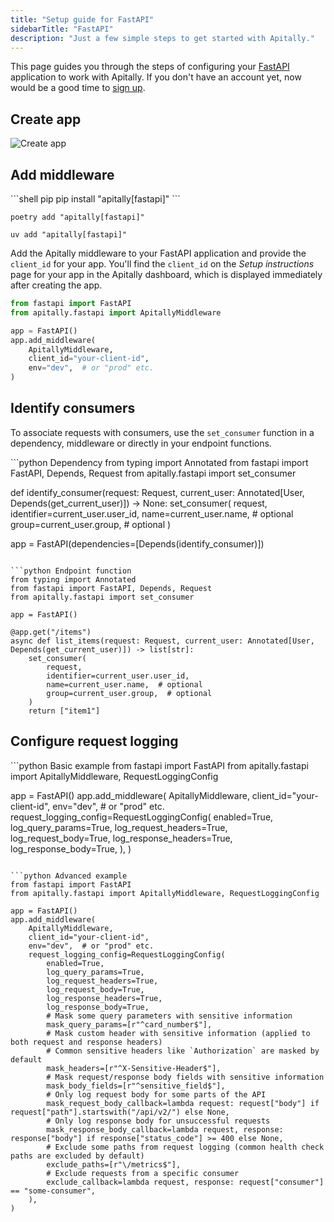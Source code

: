 ```yaml
---
title: "Setup guide for FastAPI"
sidebarTitle: "FastAPI"
description: "Just a few simple steps to get started with Apitally."
---
```



This page guides you through the steps of configuring your [FastAPI](https://fastapi.tiangolo.com) application to work with Apitally. If you don't have an account yet, now would be a good time to [sign up](https://app.apitally.io/?signup).

<SetupGuideStartSnippet framework="FastAPI" />

## Create app

<CreateAppSnippet1 framework="FastAPI" />

<img src="https://assets.apitally.io/docs/2025-05-27/create-app.webp" alt="Create app" class="rounded-xl" />

<CreateAppSnippet2 />

## Add middleware

<AddMiddlewarePythonSnippet framework="FastAPI" extra="fastapi" />

<CodeGroup>
```shell pip
pip install "apitally[fastapi]"
```

```shell poetry
poetry add "apitally[fastapi]"
```

```shell uv
uv add "apitally[fastapi]"
```
</CodeGroup>

Add the Apitally middleware to your FastAPI application and provide the `client_id` for your app.
You'll find the `client_id` on the _Setup instructions_ page for your app in the Apitally dashboard, which is displayed immediately after creating the app.

```python
from fastapi import FastAPI
from apitally.fastapi import ApitallyMiddleware

app = FastAPI()
app.add_middleware(
    ApitallyMiddleware,
    client_id="your-client-id",
    env="dev",  # or "prod" etc.
)
```

<div style={{ marginTop: "-0.5rem" }}>
  <Snippet file="middleware-last-note.mdx" />
</div>

<Snippet file="add-middleware-check.mdx" />

## Identify consumers

<Snippet file="identify-consumers.mdx" />

To associate requests with consumers, use the `set_consumer` function in a dependency, middleware or directly in your endpoint functions.

<CodeGroup>
```python Dependency
from typing import Annotated
from fastapi import FastAPI, Depends, Request
from apitally.fastapi import set_consumer

def identify_consumer(request: Request, current_user: Annotated[User, Depends(get_current_user)]) -> None:
    set_consumer(
        request,
        identifier=current_user.user_id,
        name=current_user.name,  # optional
        group=current_user.group,  # optional
    )

app = FastAPI(dependencies=[Depends(identify_consumer)])
```

```python Endpoint function
from typing import Annotated
from fastapi import FastAPI, Depends, Request
from apitally.fastapi import set_consumer

app = FastAPI()

@app.get("/items")
async def list_items(request: Request, current_user: Annotated[User, Depends(get_current_user)]) -> list[str]:
    set_consumer(
        request,
        identifier=current_user.user_id,
        name=current_user.name,  # optional
        group=current_user.group,  # optional
    )
    return ["item1"]
```
</CodeGroup>

<ConsumerIdentifierSnippet />

<Snippet file="identify-consumers-check.mdx" />

## Configure request logging

<RequestLoggingConfigSnippet language="python" />

<CodeGroup>
```python Basic example
from fastapi import FastAPI
from apitally.fastapi import ApitallyMiddleware, RequestLoggingConfig

app = FastAPI()
app.add_middleware(
    ApitallyMiddleware,
    client_id="your-client-id",
    env="dev",  # or "prod" etc.
    request_logging_config=RequestLoggingConfig(
        enabled=True,
        log_query_params=True,
        log_request_headers=True,
        log_request_body=True,
        log_response_headers=True,
        log_response_body=True,
    ),
)
```

```python Advanced example
from fastapi import FastAPI
from apitally.fastapi import ApitallyMiddleware, RequestLoggingConfig

app = FastAPI()
app.add_middleware(
    ApitallyMiddleware,
    client_id="your-client-id",
    env="dev",  # or "prod" etc.
    request_logging_config=RequestLoggingConfig(
        enabled=True,
        log_query_params=True,
        log_request_headers=True,
        log_request_body=True,
        log_response_headers=True,
        log_response_body=True,
        # Mask some query parameters with sensitive information
        mask_query_params=[r"^card_number$"],
        # Mask custom header with sensitive information (applied to both request and response headers)
        # Common sensitive headers like `Authorization` are masked by default
        mask_headers=[r"^X-Sensitive-Header$"],
        # Mask request/response body fields with sensitive information
        mask_body_fields=[r"^sensitive_field$"],
        # Only log request body for some parts of the API
        mask_request_body_callback=lambda request: request["body"] if request["path"].startswith("/api/v2/") else None,
        # Only log response body for unsuccessful requests
        mask_response_body_callback=lambda request, response: response["body"] if response["status_code"] >= 400 else None,
        # Exclude some paths from request logging (common health check paths are excluded by default)
        exclude_paths=[r"\/metrics$"],
        # Exclude requests from a specific consumer
        exclude_callback=lambda request, response: request["consumer"] == "some-consumer",
    ),
)
```
</CodeGroup>
